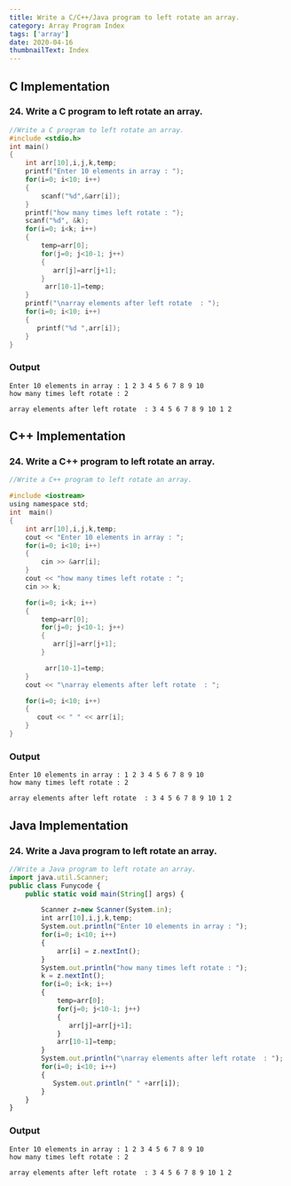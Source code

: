 ```yaml
---
title: Write a C/C++/Java program to left rotate an array.
category: Array Program Index
tags: ['array']
date: 2020-04-16
thumbnailText: Index
---
```


## C Implementation
### 24. Write a C program to left rotate an array.
```c
//Write a C program to left rotate an array.
#include <stdio.h>
int main()
{
    int arr[10],i,j,k,temp;
    printf("Enter 10 elements in array : ");
    for(i=0; i<10; i++)
    {
        scanf("%d",&arr[i]);
    }
    printf("how many times left rotate : ");
    scanf("%d", &k);
    for(i=0; i<k; i++)
    {
        temp=arr[0];
        for(j=0; j<10-1; j++)
        {
           arr[j]=arr[j+1];
        }
         arr[10-1]=temp;
    }
    printf("\narray elements after left rotate  : ");
    for(i=0; i<10; i++)
    {
       printf("%d ",arr[i]);
    }
}
```
### Output
```
Enter 10 elements in array : 1 2 3 4 5 6 7 8 9 10
how many times left rotate : 2

array elements after left rotate  : 3 4 5 6 7 8 9 10 1 2
```
## C++ Implementation
### 24. Write a C++ program to left rotate an array.
```c
//Write a C++ program to left rotate an array.

#include <iostream>
using namespace std;
int  main()
{
    int arr[10],i,j,k,temp;
    cout << "Enter 10 elements in array : ";
    for(i=0; i<10; i++)
    {
        cin >> &arr[i];
    }
    cout << "how many times left rotate : ";
    cin >> k;

    for(i=0; i<k; i++)
    {
        temp=arr[0];
        for(j=0; j<10-1; j++)
        {
           arr[j]=arr[j+1];
        }

         arr[10-1]=temp;
    }
    cout << "\narray elements after left rotate  : ";

    for(i=0; i<10; i++)
    {
       cout << " " << arr[i];
    }
}
```
### Output
```
Enter 10 elements in array : 1 2 3 4 5 6 7 8 9 10
how many times left rotate : 2

array elements after left rotate  : 3 4 5 6 7 8 9 10 1 2
```

## Java Implementation
### 24. Write a Java program to left rotate an array.
```js
//Write a Java program to left rotate an array.
import java.util.Scanner;
public class Funycode {
    public static void main(String[] args) {

        Scanner z=new Scanner(System.in);
        int arr[10],i,j,k,temp;
        System.out.println("Enter 10 elements in array : ");
        for(i=0; i<10; i++)
        {
            arr[i] = z.nextInt();
        }
        System.out.println("how many times left rotate : ");
        k = z.nextInt();
        for(i=0; i<k; i++)
        {
            temp=arr[0];
            for(j=0; j<10-1; j++)
            {
               arr[j]=arr[j+1];
            }
            arr[10-1]=temp;
        }
        System.out.println("\narray elements after left rotate  : ");
        for(i=0; i<10; i++)
        {
           System.out.println(" " +arr[i]);
        }
    }
}
```
### Output
```
Enter 10 elements in array : 1 2 3 4 5 6 7 8 9 10
how many times left rotate : 2

array elements after left rotate  : 3 4 5 6 7 8 9 10 1 2
```
